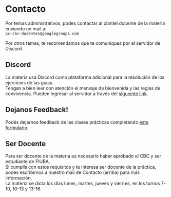 # Contacto {.unnumbered}

Por temas administrativos, podes contactar al plantel docente de la materia enviando un mail a:\
```pc-cbc-docentes@googlegroups.com```

Por otros temas, te recomendamos que te comuniques por el servidor de Discord.

## Discord

La materia usa Discord como plataforma adicional para la resolución de los ejercicios de las guias.\
Tengan a bien leer con atención el mensaje de bienvenida y las reglas de convivencia.
Pueden ingresar al servidor a través del <a href="https://discord.com/invite/ByXUJZxSgR" target="_blank">siguiente link</a>.

## Dejanos Feedback!{#feedback}

Podés dejarnos feedback de las clases prácticas completando <a href="https://forms.gle/javW6JXGbmaayUUK8" target="_blank">este formulario</a>.

## Ser Docente{#docentes}

Para ser docente de la materia es necesario haber aprobado el CBC y ser estudiante de FIUBA.\
Si cumplís con estos requisitos y te interesa ser docente de la práctica, podés escribirnos a nuestro mail de Contacto (arriba) para más información.\
La materia se dicta los días lunes, martes, jueves y viernes, en los turnos 7-10, 10-13 y 13-16.